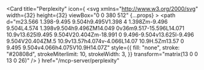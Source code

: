 <Card
  title="Perplexity"
  icon={
    <svg
      xmlns="http://www.w3.org/2000/svg"
      width={32}
      height={32}
      viewBox="0 0 380 512"
      {...props}
    >
      <path
        d="m23.566 1.398-9.495 9.504h9.495V1.398 4 1.398Zm-9.496 9.504L4.574 1.398v9.504h9.496ZM14.049 0v36m9.517-15.596L14.071 10.9v13.625l9.495 9.504V20.404Zm-18.991 0 9.496-9.504v13.625l-9.496 9.504V20.404ZM.5 10.9v13.57h4.074v-4.066L14.07 10.9H.5Zm13.57 0 9.495 9.504v4.066h4.075V10.9H14.07Z"
        style={{
          fill: "none",
          stroke: "#20808d",
          strokeMiterlimit: 10,
          strokeWidth: 3,
        }}
        transform="matrix(13 0 0 13 0 26)"
      />
    </svg>
  }
  href="/mcp-server/perplexity"
></Card> 